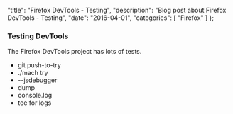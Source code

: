   "title": "Firefox DevTools - Testing",
  "description": "Blog post about Firefox DevTools - Testing",
  "date": "2016-04-01",
  "categories": [
    "Firefox"
  ]
};

### Testing DevTools

The Firefox DevTools project has lots of tests. 

+ git push-to-try
+ ./mach try
+ --jsdebugger
+ dump
+ console.log
+ tee for logs